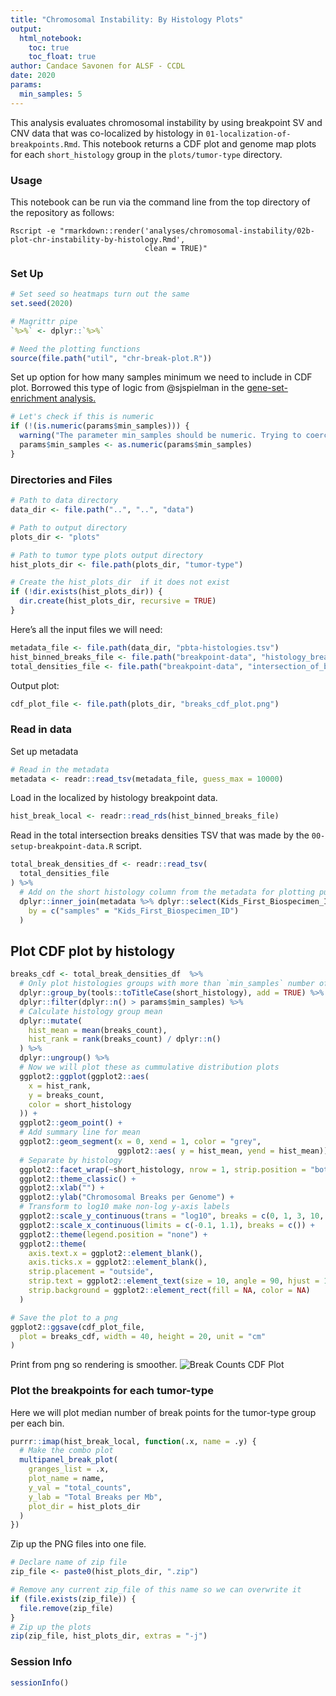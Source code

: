 ```yaml
---
title: "Chromosomal Instability: By Histology Plots"
output:   
  html_notebook: 
    toc: true
    toc_float: true
author: Candace Savonen for ALSF - CCDL
date: 2020
params:
  min_samples: 5
---
```


This analysis evaluates chromosomal instability by using breakpoint SV and CNV 
data that was co-localized by histology in `01-localization-of-breakpoints.Rmd`. 
This notebook returns a CDF plot and genome map plots for each `short_histology` 
group in the `plots/tumor-type` directory.

### Usage

This notebook can be run via the command line from the top directory of the 
repository as follows:

```
Rscript -e "rmarkdown::render('analyses/chromosomal-instability/02b-plot-chr-instability-by-histology.Rmd', 
                              clean = TRUE)"
```

### Set Up

```r
# Set seed so heatmaps turn out the same
set.seed(2020)

# Magrittr pipe
`%>%` <- dplyr::`%>%`

# Need the plotting functions
source(file.path("util", "chr-break-plot.R"))
```

Set up option for how many samples minimum we need to include in CDF plot. 
Borrowed this type of logic from @sjspielman in the [gene-set-enrichment analysis.](https://github.com/AlexsLemonade/OpenPBTA-analysis/blob/ee1283991d30237a6a04be8fc6fec7672844133b/analyses/gene-set-enrichment-analysis/02-model-gsea.Rmd#L55)

```r
# Let's check if this is numeric
if (!(is.numeric(params$min_samples))) {
  warning("The parameter min_samples should be numeric. Trying to coerce to numeric.")
  params$min_samples <- as.numeric(params$min_samples)
} 
```

### Directories and Files

```r
# Path to data directory
data_dir <- file.path("..", "..", "data")

# Path to output directory
plots_dir <- "plots"

# Path to tumor type plots output directory
hist_plots_dir <- file.path(plots_dir, "tumor-type")

# Create the hist_plots_dir  if it does not exist
if (!dir.exists(hist_plots_dir)) {
  dir.create(hist_plots_dir, recursive = TRUE)
}
```

Here's all the input files we will need: 

```r
metadata_file <- file.path(data_dir, "pbta-histologies.tsv")
hist_binned_breaks_file <- file.path("breakpoint-data", "histology_breakpoint_binned_counts.RDS")
total_densities_file <- file.path("breakpoint-data", "intersection_of_breaks_densities.tsv")
```

Output plot: 

```r
cdf_plot_file <- file.path(plots_dir, "breaks_cdf_plot.png")
```

### Read in data 

Set up metadata

```r
# Read in the metadata
metadata <- readr::read_tsv(metadata_file, guess_max = 10000)
```

Load in the localized by histology breakpoint data. 

```r
hist_break_local <- readr::read_rds(hist_binned_breaks_file)
```

Read in the total intersection breaks densities TSV that was made by the 
`00-setup-breakpoint-data.R` script. 

```r
total_break_densities_df <- readr::read_tsv(
  total_densities_file
) %>%
  # Add on the short histology column from the metadata for plotting purposes
  dplyr::inner_join(metadata %>% dplyr::select(Kids_First_Biospecimen_ID, short_histology),
    by = c("samples" = "Kids_First_Biospecimen_ID")
  )
```

## Plot CDF plot by histology

```r
breaks_cdf <- total_break_densities_df  %>%
  # Only plot histologies groups with more than `min_samples` number of samples
  dplyr::group_by(tools::toTitleCase(short_histology), add = TRUE) %>%
  dplyr::filter(dplyr::n() > params$min_samples) %>%
  # Calculate histology group mean
  dplyr::mutate(
    hist_mean = mean(breaks_count),
    hist_rank = rank(breaks_count) / dplyr::n()
  ) %>%
  dplyr::ungroup() %>%
  # Now we will plot these as cummulative distribution plots
  ggplot2::ggplot(ggplot2::aes(
    x = hist_rank, 
    y = breaks_count,
    color = short_histology
  )) +
  ggplot2::geom_point() +
  # Add summary line for mean
  ggplot2::geom_segment(x = 0, xend = 1, color = "grey", 
                        ggplot2::aes( y = hist_mean, yend = hist_mean)) +
  # Separate by histology
  ggplot2::facet_wrap(~short_histology, nrow = 1, strip.position = "bottom") +
  ggplot2::theme_classic() +
  ggplot2::xlab("") +
  ggplot2::ylab("Chromosomal Breaks per Genome") +
  # Transform to log10 make non-log y-axis labels
  ggplot2::scale_y_continuous(trans = "log10", breaks = c(0, 1, 3, 10, 30)) +
  ggplot2::scale_x_continuous(limits = c(-0.1, 1.1), breaks = c()) +
  ggplot2::theme(legend.position = "none") +
  ggplot2::theme(
    axis.text.x = ggplot2::element_blank(),
    axis.ticks.x = ggplot2::element_blank(),
    strip.placement = "outside",
    strip.text = ggplot2::element_text(size = 10, angle = 90, hjust = 1), 
    strip.background = ggplot2::element_rect(fill = NA, color = NA)
  )

# Save the plot to a png
ggplot2::ggsave(cdf_plot_file,
  plot = breaks_cdf, width = 40, height = 20, unit = "cm"
)
```

Print from png so rendering is smoother.
![Break Counts CDF Plot](./plots/breaks_cdf_plot.png)

### Plot the breakpoints for each tumor-type

Here we will plot median number of break points for the tumor-type group per 
each bin.

```r
purrr::imap(hist_break_local, function(.x, name = .y) {
  # Make the combo plot
  multipanel_break_plot(
    granges_list = .x,
    plot_name = name,
    y_val = "total_counts",
    y_lab = "Total Breaks per Mb",
    plot_dir = hist_plots_dir
  )
})
```

Zip up the PNG files into one file. 

```r
# Declare name of zip file
zip_file <- paste0(hist_plots_dir, ".zip")

# Remove any current zip_file of this name so we can overwrite it
if (file.exists(zip_file)) {
  file.remove(zip_file)
}
# Zip up the plots
zip(zip_file, hist_plots_dir, extras = "-j")
```

### Session Info

```r
sessionInfo()
```
